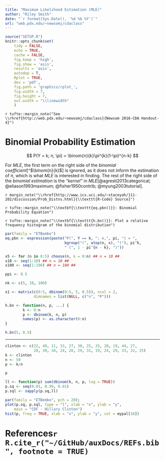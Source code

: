 ```yaml
---
title: "Maximum Likelihood Estimation (MLE)"
author: "Riley Smith"
date: "`r format(Sys.Date(), '%d %b %Y')`"
url: "web.pdx.edu/~newsomj/cdaclass"
---
```


```r
source("SETUP.R")
knitr::opts_chunk$set(
    tidy = FALSE,
    echo = TRUE,
    cache = FALSE,
    fig.keep = 'high',
    fig.show = 'asis',
    results = 'asis',
    autodep = T,
    Rplot = TRUE,
    dev = 'pdf',
    fig.path = 'graphics/rplot_',
    fig.width = 7,
    fig.height = 7,
    out.width = "\\linewidth"
    )
```

`r tufte::margin_note("See \\rhref{http://web.pdx.edu/~newsomj/cdaclass}{Newsom 2016-CDA Handout-4}")`

# Binomial Probability Estimation

$$ P(Y = k; n, \pi) = \binom{n}{k}\pi^{k}(1-\pi)^{n-k} $$

For _MLE_, the first term on the right side of the _binomial coefficient_[^$\binom{n}{k}$] is ignored, as it does not inform the estimation of $\pi$, which is what _MLE_ is interested in finding. The rest of the right side of the _binomial estimation_ is the _"kernel"_ in _MLE_[@agresti2013categorical; @eliason1993maximum; @fisher1950contrib; @myung2003tutorial].

`r margin_note("\\rhref{http://www.ics.uci.edu/~staceyah/111-202/discussion/Prob_Distns.html}{\\texttt{R-Code} Source}")`


`r tufte::margin_note("\\textbf{\\texttt{eq.pbn()}}: Binomial Probability Equation")`

`r tufte::margin_note("\\textbf{\\texttt{h.bn()}}: Plot a relative frequency histogram of the binomial distribution")`

```r
par(family = "ETBembo")
eq.pbn <- expression(paste("P(", Y == k, "; n,", pi, ") = ",
                           bgroup("(", atop(n, x), ")"), pi^k, 
                           " (", 1 - pi^{n - k}, ")"))

x5 <- for (n in 0:5) choose(n, k = 0:n) ## n = 10 ##
x10 <- seq(1:10) ## n = 10 ##
x100 <- seq(1:100) ## n = 100 ##

ppi <- 0.5

nk <- c(5, 10, 100)

x1 <- matrix(c(0:5, dbinom(0:5, 5, 0.5)), ncol = 2,
             dimnames = list(NULL, c("n", "P")))

h.bn <- function(n, p, ...) {
        k <- 0:n
        p <- dbinom(k, n, p)
        names(p) <- as.character(0:n)
}

h.bn(5, 0.5)

```

-----

```r
clinton <- c(22, 40, 11, 33, 27, 30, 25, 25, 20, 19, 44, 27, 
             28, 30, 34, 24, 28, 29, 31, 19, 24, 29, 33, 32, 25)
k <- clinton
n <- 50
p <- k/n

p

ll <- function(p) sum(dbinom(k, n, p, log = TRUE))
p.sq <- seq(0.01, 0.99, 0.01)
p.sql <- sapply(p.sq,ll)

par(family = "ETBembo", pch = 20);
plot(p.sq, p.sql, type = "l", xlab = "x", ylab = "y",
    main = "CDF - Hillary Clinton")
hist(p, freq = TRUE, xlab = "x", ylab = "y", col = mypal[16])
```

\newpage
# References`r R.cite_r("~/GitHub/auxDocs/REFs.bib", footnote = TRUE)`
